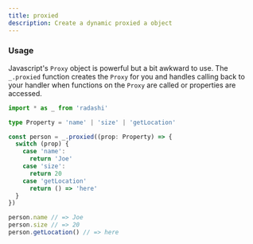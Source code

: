 ```yaml
---
title: proxied
description: Create a dynamic proxied a object
---
```


### Usage

Javascript's `Proxy` object is powerful but a bit awkward to use. The `_.proxied` function creates the `Proxy` for you and handles calling back to your handler when functions on the `Proxy` are called or properties are accessed.

```ts
import * as _ from 'radashi'

type Property = 'name' | 'size' | 'getLocation'

const person = _.proxied((prop: Property) => {
  switch (prop) {
    case 'name':
      return 'Joe'
    case 'size':
      return 20
    case 'getLocation'
      return () => 'here'
  }
})

person.name // => Joe
person.size // => 20
person.getLocation() // => here
```
